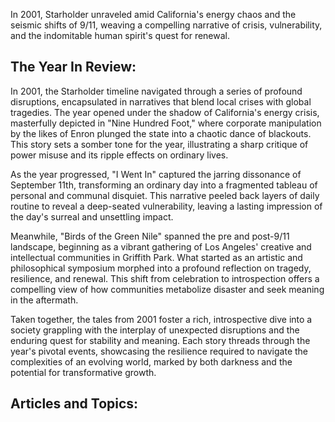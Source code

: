 In 2001, Starholder unraveled amid California's energy chaos and the seismic shifts of 9/11, weaving a compelling narrative of crisis, vulnerability, and the indomitable human spirit's quest for renewal.


## The Year In Review:
In 2001, the Starholder timeline navigated through a series of profound disruptions, encapsulated in narratives that blend local crises with global tragedies. The year opened under the shadow of California's energy crisis, masterfully depicted in "Nine Hundred Foot," where corporate manipulation by the likes of Enron plunged the state into a chaotic dance of blackouts. This story sets a somber tone for the year, illustrating a sharp critique of power misuse and its ripple effects on ordinary lives.

As the year progressed, "I Went In" captured the jarring dissonance of September 11th, transforming an ordinary day into a fragmented tableau of personal and communal disquiet. This narrative peeled back layers of daily routine to reveal a deep-seated vulnerability, leaving a lasting impression of the day's surreal and unsettling impact.

Meanwhile, "Birds of the Green Nile" spanned the pre and post-9/11 landscape, beginning as a vibrant gathering of Los Angeles' creative and intellectual communities in Griffith Park. What started as an artistic and philosophical symposium morphed into a profound reflection on tragedy, resilience, and renewal. This shift from celebration to introspection offers a compelling view of how communities metabolize disaster and seek meaning in the aftermath.

Taken together, the tales from 2001 foster a rich, introspective dive into a society grappling with the interplay of unexpected disruptions and the enduring quest for stability and meaning. Each story threads through the year's pivotal events, showcasing the resilience required to navigate the complexities of an evolving world, marked by both darkness and the potential for transformative growth.

## Articles and Topics:

